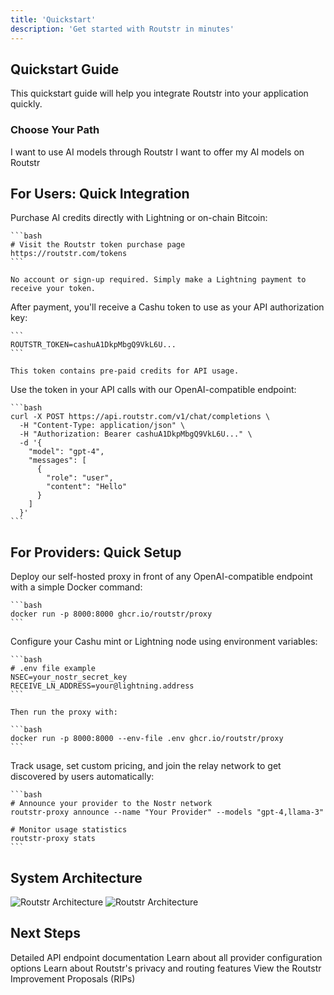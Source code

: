 ```yaml
---
title: 'Quickstart'
description: 'Get started with Routstr in minutes'
---
```


## Quickstart Guide

This quickstart guide will help you integrate Routstr into your application quickly.

### Choose Your Path

<CardGroup cols={2}>
  <Card title="For Users" icon="user" href="#for-users">
    I want to use AI models through Routstr
  </Card>
  <Card title="For Providers" icon="server" href="#for-providers">
    I want to offer my AI models on Routstr
  </Card>
</CardGroup>

## For Users: Quick Integration

<Steps>
  <Step title="Buy Cashu tokens">
    Purchase AI credits directly with Lightning or on-chain Bitcoin:
    
    ```bash
    # Visit the Routstr token purchase page
    https://routstr.com/tokens
    ```
    
    No account or sign-up required. Simply make a Lightning payment to receive your token.
  </Step>
  <Step title="Receive token instantly">
    After payment, you'll receive a Cashu token to use as your API authorization key:
    
    ```
    ROUTSTR_TOKEN=cashuA1DkpMbgQ9VkL6U...
    ```
    
    This token contains pre-paid credits for API usage.
  </Step>
  <Step title="Make API calls directly">
    Use the token in your API calls with our OpenAI-compatible endpoint:
    
    ```bash
    curl -X POST https://api.routstr.com/v1/chat/completions \
      -H "Content-Type: application/json" \
      -H "Authorization: Bearer cashuA1DkpMbgQ9VkL6U..." \
      -d '{
        "model": "gpt-4",
        "messages": [
          {
            "role": "user", 
            "content": "Hello"
          }
        ]
      }'
    ```
  </Step>
</Steps>

## For Providers: Quick Setup

<Steps>
  <Step title="Set up your proxy">
    Deploy our self-hosted proxy in front of any OpenAI-compatible endpoint with a simple Docker command:
    
    ```bash
    docker run -p 8000:8000 ghcr.io/routstr/proxy
    ```
  </Step>
  <Step title="Connect payments">
    Configure your Cashu mint or Lightning node using environment variables:

    ```bash
    # .env file example
    NSEC=your_nostr_secret_key
    RECEIVE_LN_ADDRESS=your@lightning.address
    ```

    Then run the proxy with:

    ```bash
    docker run -p 8000:8000 --env-file .env ghcr.io/routstr/proxy
    ```
  </Step>
  <Step title="Monitor and scale">
    Track usage, set custom pricing, and join the relay network to get discovered by users automatically:
    
    ```bash
    # Announce your provider to the Nostr network
    routstr-proxy announce --name "Your Provider" --models "gpt-4,llama-3"
    
    # Monitor usage statistics
    routstr-proxy stats
    ```
  </Step>
</Steps>

## System Architecture

<img src="/images/architecture.svg" className="block dark:hidden" alt="Routstr Architecture" />
<img src="/images/architecture.svg" className="hidden dark:block" alt="Routstr Architecture" />

## Next Steps

<CardGroup>
  <Card title="API Reference" icon="code" href="/api-reference/introduction">
    Detailed API endpoint documentation
  </Card>
  <Card title="Provider Configuration" icon="gear" href="/providers/configuration">
    Learn about all provider configuration options
  </Card>
  <Card title="Privacy Features" icon="shield" href="/users/privacy">
    Learn about Routstr's privacy and routing features
  </Card>
  <Card title="Roadmap" icon="road" href="https://github.com/routstr/protocol">
    View the Routstr Improvement Proposals (RIPs)
  </Card>
</CardGroup>
